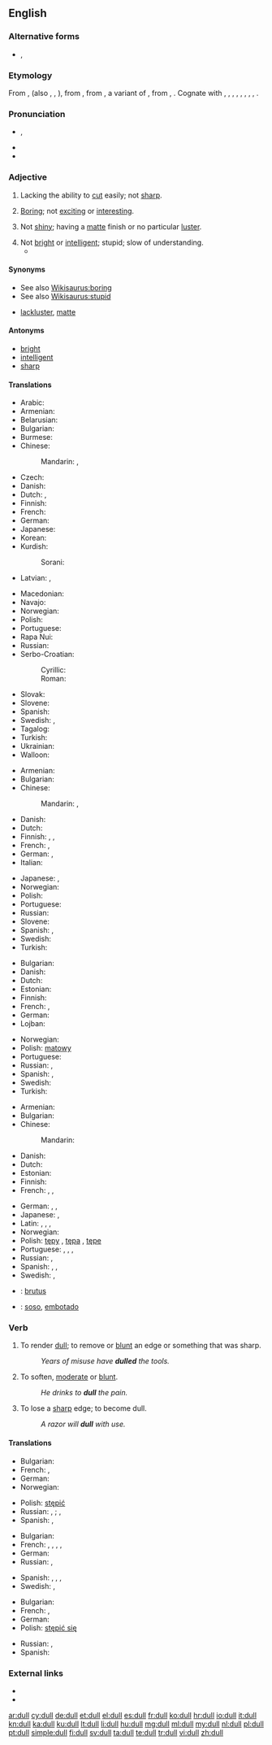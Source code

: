 ==English==

===Alternative forms===
* {{l|en|dul}}, {{l|en|dulle}}

===Etymology===
From {{etyl|enm|en}} {{term|dull|lang=enm}}, {{term|dul|lang=enm}} (also {{term|dyll|lang=enm}}, {{term|dill|lang=enm}}, {{term|dwal|lang=enm}}), from {{etyl|ang|en}} {{term|dol||dull, foolish, erring, heretical; foolish, silly; presumptuous|lang=ang}}, from {{etyl|gem-pro|en}} {{recons|dulaz|lang=gem-pro}}, a variant of {{recons|dwalaz||stunned, mad, foolish, misled|lang=gem-pro}}, from {{etyl|ine-pro|en}} {{recons|dʰwel-|lang=ine-pro}}, {{recons|dʰewel-||to dim, dull, cloud, make obscure, swirl, whirl|lang=ine-pro}}. Cognate with {{etyl|sco|-}} {{term|dull|lang=sco}}, {{term|doll||slow to understand or hear, deaf, dull|lang=sco}}, {{etyl|frr|-}} {{term|dol||rash, unthinking, giddy, flippant|lang=frr}}, {{etyl|nl|-}} {{term|dol||crazy, mad, insane|lang=nl}}, {{etyl|nds|-}} {{term|dul|lang=nds}}, {{term|dol||mad, silly, stupid, fatuous|lang=nds}}, {{etyl|de|-}} {{term|toll||crazy, mad, wild, fantastic|lang=de}}, {{etyl|da|-}} {{term|dval||foolish, absurd|lang=da}}, {{etyl|is|-}} {{term|dulur||secretive, silent|lang=is}}.

===Pronunciation===
* {{IPA|/dʌl/}}, {{X-SAMPA|/dVl/}}
* {{audio|en-us-dull.ogg|Audio (US)}}
* {{rhymes|ʌl}}

===Adjective===
{{en-adj|er}}

# Lacking the ability to [[cut]] easily; not [[sharp]].
#: {{usex|All these knives are '''dull'''.}}
# [[boring|Boring]]; not [[exciting]] or [[interesting]].
#: {{usex|He sat through the '''dull''' lecture and barely stayed awake.}}
#: {{usex|When does having a '''dull''' personality ever get you a girlfriend? Even if you get one, how does being '''dull''' help you keep a relationship for over a year?}}
# Not [[shiny]]; having a [[matte]] finish or no particular [[luster]].
#: {{usex|Choose a [[dull]] finish to hide fingerprints.}}
# Not [[bright]] or [[intelligent]]; stupid; slow of understanding.
#*{{quote-book|year=1963|author={{w|Margery Allingham}}|title={{w|The China Governess}}
|chapter=15|url=http://openlibrary.org/works/OL2004261W
|passage=‘No,’ said Luke, grinning at her. ‘You're not '''dull''' enough! […] What about the kid's clothes? I don't suppose they were anything to write home about, but didn't you keep anything? A bootee or a bit of embroidery or anything at all?’}}

====Synonyms====
* See also [[Wikisaurus:boring]]
* See also [[Wikisaurus:stupid]]
* {{sense|not shiny}} [[lackluster]], [[matte]]

====Antonyms====
* [[bright]]
* [[intelligent]]
* [[sharp]]

====Translations====
{{trans-top|lacking the ability to cut easily; not sharp}}
* Arabic: {{t-|ar|كليل|tr=kalīl|sc=Arab}}
* Armenian: {{t+|hy|բութ|tr=but'}}
* Belarusian: {{t-|be|тупы|tr=tupý|sc=Cyrl}}
* Bulgarian: {{t+|bg|тъп|tr=tǎp}}
* Burmese: {{t+|my|တုံး|tr=ton:|sc=Mymr}}
* Chinese:
*: Mandarin: {{t|cmn|鈍|sc=Hani}}, {{t|cmn|钝|tr=dùn|sc=Hani}}
* Czech: {{t+|cs|tupý|m}}
* Danish: {{t-|da|sløv}}
* Dutch: {{t+|nl|bot}}, {{t+|nl|stomp}}
* Finnish: {{t+|fi|tylsä}}
* French: {{t+|fr|émoussé}}
* German: {{t+|de|stumpf}}
* Japanese: {{t+|ja|鈍い|tr=にぶい, nibui|sc=Jpan}}
* Korean: {{t+|ko|무딘|tr=mudin|sc=Kore}}
* Kurdish:
*: Sorani: {{t-|ku|کول|sc=ku-Arab}}
* Latvian: {{t-|lv|truls}}, {{t-|lv|neass}}
{{trans-mid}}
* Macedonian: {{t-|mk|тап|tr=tap|sc=Cyrl}}
* Navajo: {{tø|nv|doo deení da}}
* Norwegian: {{t-|no|sløv}}
* Polish: {{t+|pl|tępy}}
* Portuguese: {{t+|pt|cego}}
* Rapa Nui: {{tø|rap|puni}}
* Russian: {{t+|ru|тупой|tr=tupój|sc=Cyrl}}
* Serbo-Croatian:
*: Cyrillic: {{t-|sh|туп}}
*: Roman: {{t-|sh|tup}}
* Slovak: {{t-|sk|tupý}}
* Slovene: {{t+|sl|top}}
* Spanish: {{t+|es|romo}}
* Swedish: {{t+|sv|oskarp}}, {{t+|sv|slö}}
* Tagalog: {{t+|tl|mapurol}}
* Turkish: {{t+|tr|kör}}
* Ukrainian: {{t-|uk|тупий|tr=tupýj|sc=Cyrl}}
* Walloon: {{t-|wa|diswijhî}}
{{trans-bottom}}

{{trans-top|boring}}
* Armenian: {{t-|hy|ձանձրալի|tr=janjrali}}
* Bulgarian: {{t+|bg|скучен}}
* Chinese:
*: Mandarin: {{t|cmn|無聊|sc=Hani}}, {{t|cmn|无聊|tr=wúliáo|sc=Hani}}
* Danish: {{t-|da|kedelig}}
* Dutch: {{t+|nl|saai}}
* Finnish: {{t+|fi|tylsä}}, {{t+|fi|pitkäveteinen}}, {{t-|fi|pitkästyttävä}}
* French: {{t+|fr|ennuyeux}}, {{t+|fr|barbant}}
* German: {{t+|de|fad}}, {{t+|de|langweilig}}
* Italian: {{t+|it|noioso}}
{{trans-mid}}
* Japanese: {{t+|ja|退屈|tr=たいくつな, taikutsu-na|alt=退屈な|sc=Jpan}}, {{t+|ja|つまらない|tr=tsumaranai|sc=Jpan}}
* Norwegian: {{t+|no|kjedelig}}
* Polish: {{t+|pl|nudny}}
* Portuguese: {{t-|pt|entediante}}
* Russian: {{t+|ru|скучный|tr=skúčnyj, skúšnyj|sc=Cyrl}}
* Slovene: {{t+|sl|dolgočasen|alt=dolgočásen}}
* Spanish: {{t+|es|aburrido}}, {{t|es|soso}}
* Swedish: {{t+|sv|tråkig}}
* Turkish: {{t+|tr|sıkıcı}}
{{trans-bottom}}

{{trans-top|not shiny}}
* Bulgarian: {{t+|bg|матов}}
* Danish: {{t+|da|mat}}
* Dutch: {{t+|nl|mat}}
* Estonian: {{t-|et|tuhm}}
* Finnish: {{t+|fi|samea}}
* French: {{t+|fr|mat}}, {{t+|fr|terne}}
* German: {{t+|de|matt}}
* Lojban: {{t+|jbo|kandi}}
{{trans-mid}}
* Norwegian: {{t+|no|matt}}
* Polish: [[matowy]]
* Portuguese: {{t-|pt|fosco}}
* Russian: {{t+|ru|тусклый|tr=túsklyj|sc=Cyrl}}, {{t+|ru|матовый|tr=mátovyj|sc=Cyrl}}
* Spanish: {{t+|es|mate}}, {{t-|es|opaco|m}}
* Swedish: {{t+|sv|matt}}
* Turkish: {{t+|tr|mat}}
{{trans-bottom}}

{{trans-top|not bright or intelligent}}
* Armenian: {{t+|hy|բութ|tr=but'}}
* Bulgarian: {{t+|bg|тъп|tr=tǎp}}
* Chinese:
*: Mandarin: {{t|cmn|蠢|tr=chǔn|sc=Hani}}
* Danish: {{t+|da|dum}}
* Dutch: {{t+|nl|dom}}
* Estonian: {{t-|et|nõme}}
* Finnish: {{t+|fi|hidasjärkinen}}
* French: {{t+|fr|sot}}, {{t+|fr|obtus}}, {{t+|fr|idiot}}
{{trans-mid}}
* German: {{t+|de|blöd}}, {{t+|de|blöde}}, {{t+|de|dumm}}
* Japanese: {{t+|ja|鈍い|tr=にぶい, nibui|sc=Jpan}}, {{t+|ja|鈍い|tr=のろい, noroi}}
* Latin: {{t-|la|brutus}}, {{t-|la|fatuus}}, {{t-|la|idiota|alt=idiōta}}, {{t-|la|stultus}}
* Norwegian: {{t+|no|dum}}
* Polish: [[tępy]] {{m}}, [[tępa]] {{f}}, [[tępe]] {{m}}
* Portuguese: {{t+|pt|estúpido}}, {{t+|pt|fátuo}}, {{t+|pt|imbecil}}, {{t+|pt|idiota}}
* Russian: {{t+|ru|тупой|tr=tupój|sc=Cyrl}}, {{t+|ru|глупый|tr=glúpyj|sc=Cyrl}}
* Spanish: {{t+|es|obtuso}}, {{t+|es|corto|m}}, {{t+|es|limitado|m}}
* Swedish: {{t+|sv|oskarp}}, {{t+|sv|trög}}
{{trans-bottom}}

{{checktrans-top}}
* {{ttbc|la}}: [[brutus]]
* {{ttbc|es}}: [[soso]], [[embotado]]
{{trans-bottom}}

===Verb===
{{en-verb}}

# {{context|transitive}} To render [[dull]]; to remove or [[blunt]] an edge or something that was sharp.
#: ''Years of misuse have '''dulled''' the tools.''
# {{context|transitive}} To soften, [[moderate]] or [[blunt]].
#: ''He drinks to '''dull''' the pain.''
# {{context|intransitive}} To lose a [[sharp]] edge; to become dull.
#: ''A razor will '''dull''' with use.''

====Translations====
{{trans-top|(''transitive'') To render dull; to remove or blunt an edge or something that was sharp}}
* Bulgarian: {{t+|bg|притъпявам}}
* French: {{t+|fr|émousser}}, {{t+|fr|user}}
* German: {{t-|de|abstumpfen}}
* Norwegian: {{t-|no|sløve}}
{{trans-mid}}
* Polish: [[stępić]]
* Russian: {{t+|ru|тупить|sc=Cyrl|tr=tupít'}} {{impf}}, {{t+|ru|иступить|sc=Cyrl|tr=istupít'}} {{pf.}}; {{t+|ru|затуплять|sc=Cyrl|tr=zatuplját'}} {{pf.}}, {{t+|ru|затупить|sc=Cyrl|tr=zatupít'}} {{pf.}}
* Spanish: {{t-|es|mellar}}, {{t-|es|desafilar}}
{{trans-bottom}}

{{trans-top|(''transitive'') To soften, moderate or blunt}}
* Bulgarian: {{t+|bg|смекчавам}}
* French: {{t+|fr|adoucir}}, {{t+|fr|modérer}}, {{t+|fr|amortir}}, {{t+|fr|assourdir}}, {{t+|fr|engourdir}}
* German: {{t-|de|abstumpfen}}
* Russian: {{t+|ru|притуплять|sc=Cyrl|tr=prituplját'}} {{impf}}, {{t+|ru|притупить|sc=Cyrl|tr=pritupít'}} {{pf.}}
{{trans-mid}}
* Spanish: {{t-|es|aliviar}}, {{t-|es|alivianar}}, {{t+|es|moderar}}, {{t+|es|amortiguar}}
* Swedish: {{t+|sv|döva}}, {{t+|sv|dämpa}}
{{trans-bottom}}

{{trans-top|(''intransitive'') To lose a sharp edge; to become dull}}
* Bulgarian: {{t-|bg|притъпявам се}}
* French: {{t+|fr|émousser}}, {{t+|fr|user}}
* German: {{t-|de|abstumpfen}}
* Polish: [[stępić się]]
{{trans-mid}}
* Russian: {{t-|ru|затупляться|sc=Cyrl|tr=zatuplját'sja}} {{impf}}, {{t-|ru|затупиться|sc=Cyrl|tr=zatupít'sja}} {{pf.}}
* Spanish: {{t-|es|redondear}}
{{trans-bottom}}

{{checktrans-top}}
{{trans-mid}}
{{trans-bottom}}

===External links===
* {{R:Webster 1913}}
* {{R:Century 1911}}

[[ar:dull]]
[[cy:dull]]
[[de:dull]]
[[et:dull]]
[[el:dull]]
[[es:dull]]
[[fr:dull]]
[[ko:dull]]
[[hr:dull]]
[[io:dull]]
[[it:dull]]
[[kn:dull]]
[[ka:dull]]
[[ku:dull]]
[[lt:dull]]
[[li:dull]]
[[hu:dull]]
[[mg:dull]]
[[ml:dull]]
[[my:dull]]
[[nl:dull]]
[[pl:dull]]
[[pt:dull]]
[[simple:dull]]
[[fi:dull]]
[[sv:dull]]
[[ta:dull]]
[[te:dull]]
[[tr:dull]]
[[vi:dull]]
[[zh:dull]]